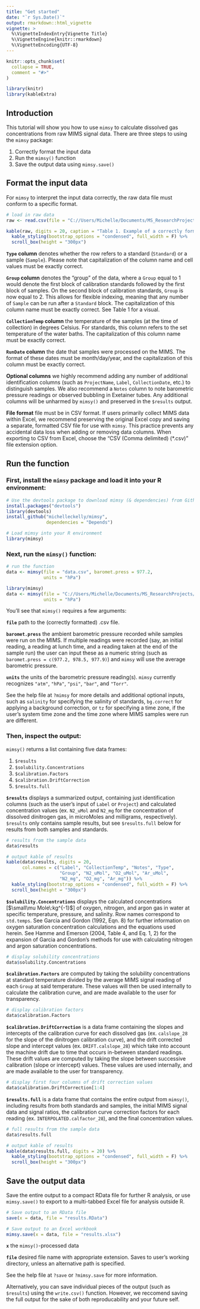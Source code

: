 ```yaml
---
title: "Get started"
date: "`r Sys.Date()`"
output: rmarkdown::html_vignette
vignette: >
  %\VignetteIndexEntry{Vignette Title}
  %\VignetteEngine{knitr::rmarkdown}
  %\VignetteEncoding{UTF-8}
---
```


```r
knitr::opts_chunk$set(
  collapse = TRUE,
  comment = "#>"
)

library(knitr)
library(kableExtra)
```

## Introduction

This tutorial will show you how to use `mimsy` to calculate dissolved gas concentrations from raw MIMS signal data. There are three steps to using the `mimsy` package:

1. Correctly format the input data
2. Run the `mimsy()` function
3. Save the output data using `mimsy.save()`

## Format the input data

For `mimsy` to interpret the input data correctly, the raw data file must conform to a specific format.  

```r
# load in raw data
raw <- read.csv(file = "C://Users/Michelle/Documents/MS_ResearchProjects/R_packages/mimsy/vignettes/data.csv")

kable(raw, digits = 20, caption = "Table 1. Example of a correctly formatted raw data file for a dual-temperature MIMS setup.") %>%
  kable_styling(bootstrap_options = "condensed", full_width = F) %>%
  scroll_box(height = "300px")

```  


**`Type` column** denotes whether the row refers to a standard (`Standard`) or a sample (`Sample`). Please note that capitalization of the column name and cell values must be exactly correct.  

**`Group` column** denotes the "group" of the data, where a `Group` equal to 1 would denote the first block of calibration standards followed by the first block of samples. On the second block of calibration standards, `Group` is now equal to 2. This allows for flexible indexing, meaning that any number of `Sample` can be run after a `Standard` block. The capitalization of this column name must be exactly correct. See Table 1 for a visual.

**`CollectionTemp` column** the temperature of the samples (at the time of collection) in degrees Celsius. For standards, this column refers to the set temperature of the water baths. The capitalization of this column name must be exactly correct.  

**`RunDate` column** the date that samples were processed on the MIMS. The format of these dates must be month/day/year, and the capitalization of this column must be exactly correct.

**Optional columns** we highly recommend adding any number of additional identification columns (such as `ProjectName`, `Label`, `CollectionDate`, etc.) to distinguish samples. We also recommend a `Notes` column to note barometric pressure readings or observed bubbling in Exetainer tubes. Any additional columns will be unharmed by `mimsy()` and preserved in the `$results` output.  

**File format** file must be in CSV format. If users primarily collect MIMS data within Excel, we recommend preserving the original Excel copy and saving a separate, formatted CSV file for use with `mimsy`. This practice prevents any accidental data loss when adding or removing data columns. When exporting to CSV from Excel, choose the "CSV (Comma delimited) (*.csv)" file extension option. 

## Run the function  

### First, install the `mimsy` package and load it into your R environment:  

```r
# Use the devtools package to download mimsy (& dependencies) from Github
install.packages("devtools")
library(devtools)
install_github("michelleckelly/mimsy", 
               dependencies = "Depends")

# Load mimsy into your R environment
library(mimsy)
```

### Next, run the `mimsy()` function:  

```r
# run the function
data <- mimsy(file = "data.csv", baromet.press = 977.2, 
              units = "hPa")
```

```r
library(mimsy)
data <- mimsy(file = "C://Users/Michelle/Documents/MS_ResearchProjects/R_packages/mimsy/vignettes/data.csv", baromet.press = 977.2, 
              units = "hPa")
```

You'll see that `mimsy()` requires a few arguments:  

**`file`** path to the (correctly formatted) .csv file.  

**`baromet.press`** the ambient barometric pressure recorded while samples were run on the MIMS. If multiple readings were recorded (say, an initial reading, a reading at lunch time, and a reading taken at the end of the sample run) the user can input these as a numeric string (such as `baromet.press = c(977.2, 978.5, 977.9)`) and `mimsy` will use the average barometric pressure.  

**`units`** the units of the barometric pressure reading(s). `mimsy` currently recognizes `"atm"`, `"hPa"`, `"psi"`, `"bar"`, and `"Torr"`.  

See the help file at `?mimsy` for more details and additional optional inputs, such as `salinity` for specifying the salinity of standards, `bg.correct` for applying a background correction, or `tz` for specifying a time zone, if the user's system time zone and the time zone where MIMS samples were run are different.  

### Then, inspect the output:  

`mimsy()` returns a list containing five data frames:  

1. `$results`
2. `$solubility.Concentrations`
3. `$calibration.Factors`
4. `$calibration.DriftCorrection`
5. `$results.full`  

**`$results`** displays a summarized output, containing just identification columns (such as the user's input of `Label` or `Project`) and calculated concentration values (ex. `N2_uMol` and `N2_mg` for the concentration of dissolved dinitrogen gas, in microMoles and milligrams, respectively). `$results` only contains sample results, but see `$results.full` below for results from both samples and standards.  

```r
# results from the sample data
data$results
```
```r
# output kable of results
kable(data$results, digits = 20, 
      col.names = c("Label", "CollectionTemp", "Notes", "Type",
                    "Group", "N2_uMol", "O2_uMol", "Ar_uMol", 
                    "N2_mg", "O2_mg", "Ar_mg")) %>%
  kable_styling(bootstrap_options = "condensed", full_width = F) %>%
  scroll_box(height = "300px")

```  
  
  

**`$solubility.Concentrations`** displays the calculated concentrations [$\small\mu Mole\:kg^{-1}$] of oxygen, nitrogen, and argon gas in water at specific temperature, pressure, and salinity. Row names correspond to `std.temps`. See Garcia and Gordon (1992, Eqn. 8) for further information on oxygen saturation concentration calculations and the equations used herein. See Hamme and Emerson (2004, Table 4, and Eq. 1, 2) for the expansion of Garcia and Gordon's methods for use with calculating nitrogen and argon saturation concentrations.  

```r
# display solubility concentrations
data$solubility.Concentrations
```

**`$calibration.Factors`** are computed by taking the solubility concentrations at standard temperature divided by the average MIMS signal reading of each `Group` at said temperature. These values will then be used internally to calculate the calibration curve, and are made available to the user for transparency.  

```r
# display calibration factors
data$calibration.Factors
```

**`$calibration.DriftCorrection`** is a data frame containing the slopes and intercepts of the calibration curve for each dissolved gas (ex. `calslope_28` for the slope of the dinitrogen calibration curve), and the drift corrected slope and intercept values (ex. `DRIFT.calslope_28`) which take into account the machine drift due to time that occurs in-between standard readings. These drift values are computed by taking the slope between successive calibration (slope or intercept) values. These values are used internally, and are made available to the user for transparency.  

```r
# display first four columns of drift correction values
data$calibration.DriftCorrection[1:4]
```

**`$results.full`** is a data frame that contains the entire output from `mimsy()`, including results from both standards and samples, the initial MIMS signal data and signal ratios, the calibration curve correction factors for each reading (ex. `INTERPOLATED.calfactor_28`), and the final concentration values.  

```r
# full results from the sample data
data$results.full
```
```r
# output kable of results
kable(data$results.full, digits = 20) %>%
  kable_styling(bootstrap_options = "condensed", full_width = F) %>%
  scroll_box(height = "300px")
```

## Save the output data

Save the entire output to a compact RData file for further R analysis, or use `mimsy.save()` to export to a multi-tabbed Excel file for analysis outside R.

```r
# Save output to an RData file
save(x = data, file = "results.RData")

# Save output to an Excel workbook
mimsy.save(x = data, file = "results.xlsx")
```

**`x`** the `mimsy()`-processed data

**`file`** desired file name with appropriate extension. Saves to user's working directory, unless an alternative path is specified. 

See the help file at `?save` or `?mimsy.save` for more information.

Alternatively, you can save individual pieces of the output (such as `$results`) using the `write.csv()` function. However, we reccomend saving the full output for the sake of both reproducability and your future self.
